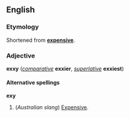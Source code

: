==English==
===Etymology===
Shortened from '''[[expensive]]'''.

===Adjective===
'''exxy''' (''[[comparative]]'' '''exxier''', ''[[superlative]]'' '''exxiest''')

====Alternative spellings====
'''exy'''

#(''Australian slang'') [[Expensive]].